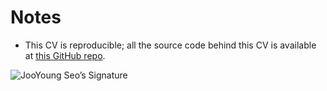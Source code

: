 # Notes

* This CV is reproducible; all the source code behind this CV is available at [this GitHub repo](https://github.com/jooyoungseo/jy_CV).

![JooYoung Seo's Signature](data/signature.png)\
